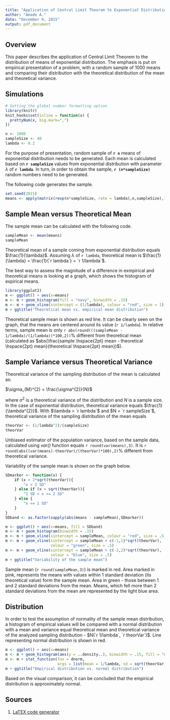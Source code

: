 ```yaml
---
title: "Application of Central Limit Theorem to Exponential Distribution - Example"
author: "Amade A."
date: "December 9, 2015"
output: pdf_document
---
```

## Overview

This paper describes the application of Central Limit Theorem to the distribution of means of exponential distribution. The emphasis is put on empirical presentation of a problem, with a random sample of 1000 means and comparing their distribution with the theoretical distribution of the mean and theoretical variance.


## Simulations

```r
# Setting the global number formatting option
library(knitr)
knit_hooks$set(inline = function(x) {
  prettyNum(x, big.mark=",")
})
```

```r
n <- 1000
sampleSize <- 40
lambda <- 0.2
```

For the purpose of presentation, random sample of **`r n`** means of exponential distribution needs to be generated. Each mean is calculated based on **`r sampleSize`** values from exponential distribution with parameter $\lambda$ of **`r lambda`**. In turn, in order to obtain the sample, **`r (n*sampleSize)`** random numbers need to be generated.

The following code generates the sample.

```R
set.seed(2015)
means <- apply(matrix(rexp(n*sampleSize, rate = lambda),n,sampleSize),1,mean)
```

## Sample Mean versus Theoretical Mean

The sample mean can be calculated with the following code.

```r
sampleMean <- mean(means)
sampleMean
```

Theoretical mean of a sample coming from exponential distribution equals $\frac{1}{\lambda}$.
Assuming $\lambda$ of `r lambda`, theoretical mean is $\frac{1}{\lambda} = \frac{1}{`r lambda`} = `r 1/lambda`$.

The best way to assess the magnitude of a difference in exmpirical and theoretical means is looking at a graph, which shows the histogram of expirical means.

```r
library(ggplot2)
m <- ggplot() + aes(x=means)
m <- m + geom_histogram(fill = "navy", binwidth = .15) 
m <- m + geom_vline(xintercept = (1/lambda), colour = "red", size = 1)
m + ggtitle("Theoretical mean vs. empirical mean distribution")
```

Theoretical sample mean is shown as red line. It can be clearly seen on the graph, that the means are centered around its value (`r 1/lambda`). In relative terms, sample mean is only `r abs(round(((sampleMean - 1/lambda)/(1/lambda))*100,2))`% different from theoretical mean (calculated as $abs(\frac{sample \hspace{2pt} mean - theoretical \hspace{2pt} mean}{theoretical \hspace{2pt} mean})$).

## Sample Variance versus Theoretical Variance

Theoretical variance of the sampling distribution of the mean is calculated as:

$\sigma_{M}^{2} = \frac{\sigma^{2}}{N}$

where $\sigma^{2}$ is a theoretical variance of the distribution and $N$ is a sample size. In the case of exponential distribution, theoretical variance equals $\frac{1}{\lambda^{2}}$. With $\lambda = `r lambda`$ and $N = `r sampleSize`$, theoretical variance of the sampling distribution of the mean equals 
```r
theorVar <- (1/lambda^2)/(sampleSize)
theorVar
```

Unbiased estimator of the population variance, based on the sample data, calculated using *var()* function equals `r round(var(means),3)`. It is `r round(abs((var(means)-theorVar)/(theorVar)*100),2)`% different from theoretical variance.

Variability of the sample mean is shown on the graph below.

```r
SDmarker <- function(x) {  
    if (x > 2*sqrt(theorVar)){
        "x > 2 SD"
    } else if (x > sqrt(theorVar)){
        "1 SD < x <= 2 SD"
    } else {
        "x <= 1 SD"
    }
}
SDband <- as.factor(sapply(abs(means - sampleMean),SDmarker))

m <- ggplot() + aes(x=means, fill = SDband)
m <- m + geom_histogram(binwidth = .15) 
m <- m + geom_vline(xintercept = sampleMean, colour = "red", size = .5)
m <- m + geom_vline(xintercept = sampleMean + c(-1,1)*sqrt(theorVar),
                    colour = "green", size = .5)
m <- m + geom_vline(xintercept = sampleMean + c(-2,2)*sqrt(theorVar),
                    colour = "blue", size = .5)
m + ggtitle("Variability of the sample mean")
```

Sample mean (`r round(sampleMean,3)`) is marked in red. Area marked in pink, represents the means with values within 1 standard deviation (its theoretical value) form the sample mean. Area in green - those between 1 and 2 standard deviations from the mean. Means, which fell more than 2 standard deviations from the mean are represented by the light blue area.

## Distribution

In order to test the assumption of normality of the sample mean distribution, a histogram of empirical values will be compared with a normal distribution with a mean and variance equal theoretical mean and theoretical variance of the analyzed sampling distribution - $N(`r 1/lambda`, `r theorVar`)$. Line representing normal distribution is shown in red.

```r

m <- ggplot() + aes(x=means)
m <- m + geom_histogram(aes(y = ..density..), binwidth = .15, fill = "navy") 
m <- m + stat_function(fun = dnorm,
                       args = list(mean = 1/lambda, sd = sqrt(theorVar)), colour = "red")
m + ggtitle("Empirical distribution vs. normal distribution")
```

Based on the visual comparison, it can be concluded that the empirical distribution is approximately normal.

## Sources

1. [LaTEX code generator](https://www.codecogs.com/latex/eqneditor.php)
